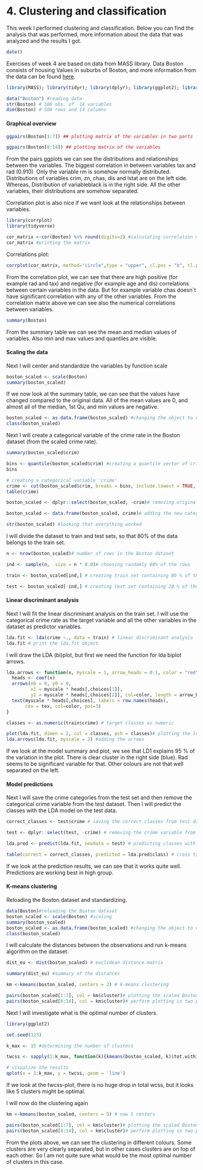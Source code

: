 # 4. Clustering and classification

This week I performed clustering and classification. Below you can find the analysis that was performed, more information about the data that was analyzed and the results I got.

```r
date()

```

Exercises of week 4 are based on data from MASS library. Data Boston consists of housing Values in suburbs of Boston, and more information from the data can be found [here](https://stat.ethz.ch/R-manual/R-devel/library/MASS/html/Boston.html).  

```r
library(MASS); library(tidyr); library(dplyr); library(ggplot2); library(GGally)
```

```r
data("Boston") #reading data
str(Boston) # 506 obs. of  14 variables
dim(Boston) # 506 rows and 14 columns
```

#### Graphical overview

```r
ggpairs(Boston[1:7]) ## plotting matrix of the variables in two parts
```

```r
ggpairs(Boston[8:14]) ## plotting matrix of the variables
```

From the pairs ggplots we can see the distributions and relationships between the variables. The biggest correlation in between variables tax and rad (0.910). Only the variable rm is somehow normally distributed. Distributions of variables crim, zn, chas, dis and lstat are on the left side. Whereas, Distribution of variableblack is in the right side. All the other variables, their distributions are somehow separated. 


Correlation plot is also nice if we want look at the relationships between variables. 

```r
library(corrplot) 
library(tidyverse)
```
```r
cor_matrix <-cor(Boston) %>% round(digits=2) #calculating correlation matrix
cor_matrix #printing the matrix

```

Correlations plot:

```r
corrplot(cor_matrix, method="circle",type = "upper", cl.pos = "b", tl.pos = "d", tl.cex = 0.6 )
```

From the correlation plot, we can see that there are high positive (for example rad and tax) and negative (for example age and dis) correlations between certain variables in the data. But for example variable chas doesn´t have significant correlation with any of the other variables. From the correlation matrix above we can see also the numerical correlations between variables. 

```r
summary(Boston)
```

From the summary table we can see the mean and median values of variables. Also min and max values and quantiles are visible. 


#### Scaling the data

Next I will center and standardize the variables by function scale

```r
boston_scaled <- scale(Boston)
summary(boston_scaled)
```

If we now look at the summary table, we can see that the values have changed compared to the original data. All of the mean values are 0, and almost all of the median, 1st Qu, and min values are negative. 

```r
boston_scaled <- as.data.frame(boston_scaled) #changing the object to data frame
class(boston_scaled)
```

Next I will create a categorical variable of the crime rate in the Boston dataset (from the scaled crime rate).

```r
summary(boston_scaled$crim)
```


```r
bins <- quantile(boston_scaled$crim) #creating a quantile vector of crim and printing it
bins
```

```r
# creating a categorical variable 'crime'
crime <- cut(boston_scaled$crim, breaks = bins, include.lowest = TRUE, label=c("low", "med_low", "med_high", "high"))
table(crime)
```

```r

boston_scaled <- dplyr::select(boston_scaled, -crim)# removing original crim from the dataset

boston_scaled <- data.frame(boston_scaled, crime)# adding the new categorical value to scaled data

str(boston_scaled) #looking that everything worked
```

I will divide the dataset to train and test sets, so that 80% of the data belongs to the train set.

```r
n <- nrow(boston_scaled)# number of rows in the Boston dataset 

ind <- sample(n,  size = n * 0.8)# choosing randomly 80% of the rows

train <- boston_scaled[ind,] # creating train set containing 80 % of the data

test <- boston_scaled[-ind,] # creating test set containing 20 % of the data

```

#### Linear discriminant analysis

Next I will fit the linear discriminant analysis on the train set. I will use the categorical crime rate as the target variable and all the other variables in the dataset as predictor variables. 

```r

lda.fit <- lda(crime ~., data = train) # linear discriminant analysis
lda.fit # print the lda.fit object
```

I will draw the LDA (bi)plot, but first we need the function for lda biplot arrows.

```r
lda.arrows <- function(x, myscale = 1, arrow_heads = 0.1, color = "red", tex = 0.75, choices = c(1,2)){
  heads <- coef(x)
  arrows(x0 = 0, y0 = 0, 
         x1 = myscale * heads[,choices[1]], 
         y1 = myscale * heads[,choices[2]], col=color, length = arrow_heads)
  text(myscale * heads[,choices], labels = row.names(heads), 
       cex = tex, col=color, pos=3)
}

classes <- as.numeric(train$crime) # target classes as numeric
```

```r

plot(lda.fit, dimen = 2, col = classes, pch = classes)# plotting the lda results
lda.arrows(lda.fit, myscale = 2) #adding the arrows
```

If we look at the model summary and plot, we see that LD1 explains 95 % of the variation in the plot.  There is clear cluster in the right side (blue). Rad seems to be significant variable for that. Other colours are not that well separated on the left.

#### Model predictions

Next I will save the crime categories from the test set and then remove the categorical crime variable from the test dataset. Then I will predict the classes with the LDA model on the test data. 


```r
correct_classes <- test$crime # saving the correct classes from test data

test <- dplyr::select(test, -crime) # removing the crime variable from test data
```

```r
lda.pred <- predict(lda.fit, newdata = test) # predicting classes with test data

table(correct = correct_classes, predicted = lda.pred$class) # cross tabulating the results
```

If we look at the prediction results, we can see that it works quite well. Predictions are working best in high group.  

#### K-means clustering

Reloading the Boston dataset and standardizing. 

 
```r
data(Boston)#reloading the Boston dataset
boston_scaled <- scale(Boston) #scaling
summary(boston_scaled)
boston_scaled <- as.data.frame(boston_scaled) #changing the object to data frame
class(boston_scaled)

```

I will calculate the distances between the observations and run k-means algorithm on the dataset. 

```r

dist_eu <- dist(boston_scaled) # euclidean distance matrix

summary(dist_eu) #summary of the distances


```

```r
km <-kmeans(boston_scaled, centers = 2) # k-means clustering

pairs(boston_scaled[1:7], col = km$cluster)# plotting the scaled Boston dataset with clusters 
pairs(boston_scaled[8:14], col = km$cluster)# perform plotting in two parts so that plots are easier to look at
```

Next I will investigate what is the optimal number of clusters. 

```r
library(ggplot2)
```
```r
set.seed(123)
```
```r
k_max <- 15 #determining the number of clusters
```

```r

twcss <- sapply(1:k_max, function(k){kmeans(boston_scaled, k)$tot.withinss}) # calculate the total within sum of squares

# visualize the results
qplot(x = 1:k_max, y = twcss, geom = 'line')
```

If we look at the twcss-plot, there is no huge drop in total wcss, but it looks like 5 clusters might be optimal. 

I will now do the clustering again

```r
km <-kmeans(boston_scaled, centers = 5) # now 5 centers

pairs(boston_scaled[1:7], col = km$cluster)# plotting the scaled Boston dataset with clusters 
pairs(boston_scaled[8:14], col = km$cluster)# perform plotting in two parts so that plots are easier to look at
```

From the plots above, we can see the clustering in different colours. Some clusters are very clearly separated, but in other cases clusters are on top of each other. So I am not quite sure what would be the most optimal number of clusters in this case. 








